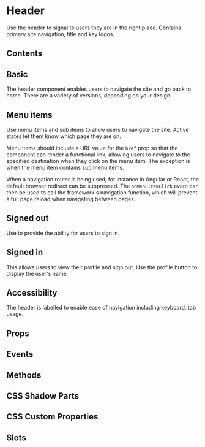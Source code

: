 # Header

Use the header to signal to users they are in the right place. Contains primary site navigation, title and key logos.

## Contents

## Basic

The header component enables users to navigate the site and go back to home. There are a variety of versions, depending on your design.


<Basic />

## Menu items

Use menu items and sub items to allow users to navigate the site. Active states let them know which page they are on.

Menu items should include a URL value for the `href` prop so that the component can render a functional link, allowing users to navigate to the specified destination when they click on the menu item. The exception is when the menu item contains sub menu items.

When a navigation router is being used, for instance in Angular or React, the default browser redirect can be suppressed. The `onMenuItemClick` event can then be used to call the framework's navigation function, which will prevent a full page reload when navigating between pages.


<MenuItem />

## Signed out

Use to provide the ability for users to sign in.


<SignedOut />

## Signed in

This allows users to view their profile and sign out. Use the profile button to display the user's name.


<SignedIn />

## Accessibility

The header is labelled to enable ease of navigation including keyboard, tab usage.

## Props


<Props />

## Events


<Events />

## Methods


<Methods />

## CSS Shadow Parts


<Parts />

## CSS Custom Properties


<CustomProps />

## Slots


<Slots />


